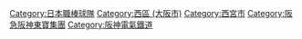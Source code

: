 [[Category:日本職棒球隊|Category:日本職棒球隊]]
[[Category:西區_(大阪市)|Category:西區 (大阪市)]]
[[Category:西宮市|Category:西宮市]]
[[Category:阪急阪神東寶集團|Category:阪急阪神東寶集團]]
[[Category:阪神電氣鐵道|Category:阪神電氣鐵道]]